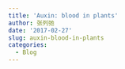 ```yaml
---
title: 'Auxin: blood in plants'
author: 张列弛
date: '2017-02-27'
slug: auxin-blood-in-plants
categories:
  - Blog
---
```


